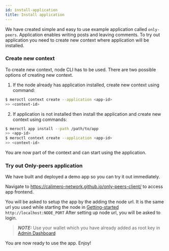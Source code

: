```yaml
---
id: install-application
title: Install application
---
```


We have created simple and easy to use example application called `only-peers`.
Application enables writing posts and leaving comments. To try out application
you need to create new context where application will be installed.

### Create new context

To create new context, node CLI has to be used. There are two possible options
of creating new context.

1. If the node already has application installed, create new context using
   command:

```bash title="Terminal"
$ meroctl context create --application <app-id>
>> <context-id>
```

2. If application is not installed then install the application and create new
   context using commands:

```bash title="Terminal"
$ meroctl app install --path /path/to/app
>> <app-id>
$ meroctl context create --application <app-id>
>> <context-id>
```

You are now part of the context and can start using the application.

<!-- If you want others to join your context, follow instruction in [Invite To Context](./04-invite-to-context.mdx). -->

### Try out Only-peers application

We have built and deployed a demo app so you can try it out immediately.

Navigate to https://calimero-network.github.io/only-peers-client/ to access app
frontend.

You will be asked to setup the app by the adding the node url. It is the same
url you used while starting the node in
[Getting-started](../getting-started/init-and-run-node)
`http://localhost:NODE_PORT` After setting up node url, you will be asked to
login.

> **_NOTE:_** Use your wallet which you have already added as root key in
> [Admin Dashboard](../developer-tools/apps/admin-dashboard)

You are now ready to use the app. Enjoy!
